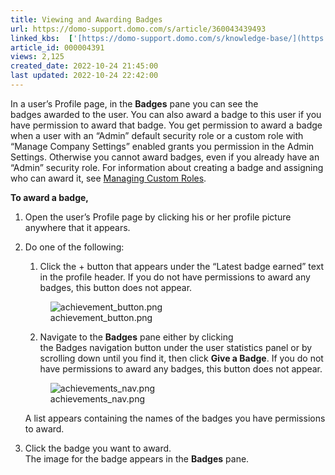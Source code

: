 ```yaml
---
title: Viewing and Awarding Badges
url: https://domo-support.domo.com/s/article/360043439493
linked_kbs:  ['[https://domo-support.domo.com/s/knowledge-base/](https://domo-support.domo.com/s/knowledge-base/)', '[https://domo-support.domo.com/s/](https://domo-support.domo.com/s/)', '[https://domo-support.domo.com/s/topic/0TO5w000000ZamsGAC](https://domo-support.domo.com/s/topic/0TO5w000000ZamsGAC)', '[https://domo-support.domo.com/s/topic/0TO5w000000ZaoLGAS](https://domo-support.domo.com/s/topic/0TO5w000000ZaoLGAS)', '[https://domo-support.domo.com/s/article/360043438973](https://domo-support.domo.com/s/article/360043438973)', '[https://domo-support.domo.com/s/article/360043439493](https://domo-support.domo.com/s/article/360043439493)', '[https://domo-support.domo.com/s/topic/0TO5w000000ZaoLGAS/user-profile](https://domo-support.domo.com/s/topic/0TO5w000000ZaoLGAS/user-profile)', '[https://domo-support.domo.com/s/article/360043429933](https://domo-support.domo.com/s/article/360043429933)', '[https://domo-support.domo.com/s/article/360043429953](https://domo-support.domo.com/s/article/360043429953)', '[https://domo-support.domo.com/s/article/360042925494](https://domo-support.domo.com/s/article/360042925494)', '[https://domo-support.domo.com/s/article/360043429913](https://domo-support.domo.com/s/article/360043429913)', '[https://domo-support.domo.com/s/article/4408174643607](https://domo-support.domo.com/s/article/4408174643607)', '[https://domo-support.domo.com/s/login/](https://domo-support.domo.com/s/login/)']
article_id: 000004391
views: 2,125
created_date: 2022-10-24 21:45:00
last updated: 2022-10-24 22:42:00
---
```




In a user's Profile page, in the **Badges** pane you can see the badges awarded to the user. You can also award a badge to this user if you have permission to award that badge. You get permission to award a badge when a user with an "Admin" default security role or a custom role with "Manage Company Settings" enabled grants you permission in the Admin Settings. Otherwise you cannot award badges, even if you already have an "Admin" security role. For information about creating a badge and assigning who can award it, see [Managing Custom Roles](/s/article/360043438973 "Creating Badges for Achievements").


**To award a badge,**


1. Open the user's Profile page by clicking his or her profile picture anywhere that it appears.
2. Do one of the following:


	1. Click the + button that appears under the "Latest badge earned" text in the profile header. If you do not have permissions to award any badges, this button does not appear.  
	   
	![achievement_button.png](achievement_button.png)
	2. Navigate to the **Badges** pane either by clicking the Badges navigation button under the user statistics panel or by scrolling down until you find it, then click **Give a Badge**. If you do not have permissions to award any badges, this button does not appear.  
	   
	![achievements_nav.png](achievements_nav.png)  
	   
	 A list appears containing the names of the badges you have permissions to award.
3. Click the badge you want to award.  
 The image for the badge appears in the **Badges** pane.
